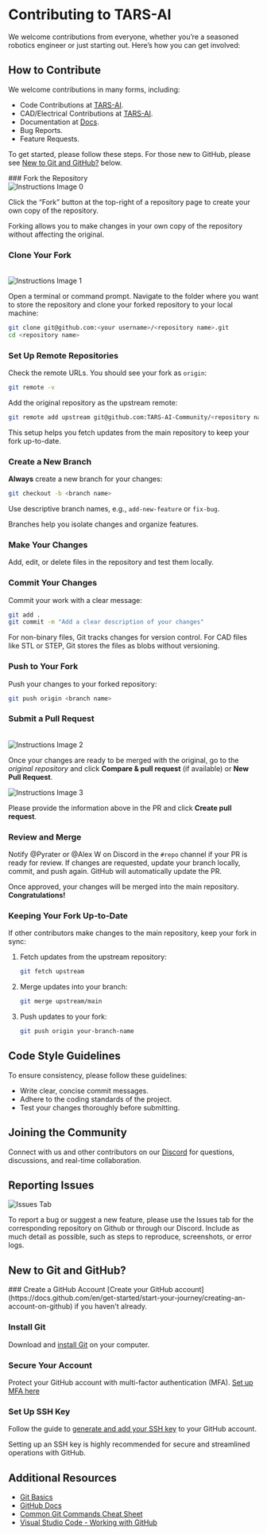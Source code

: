 
# Contributing to TARS-AI

We welcome contributions from everyone, whether you’re a seasoned robotics engineer or just starting out. Here’s how you can get involved:

## How to Contribute

We welcome contributions in many forms, including:

- Code Contributions at [TARS-AI](https://github.com/TARS-AI-Community/TARS-AI).
- CAD/Electrical Contributions at [TARS-AI](https://github.com/TARS-AI-Community/TARS-AI).
- Documentation at [Docs](https://github.com/TARS-AI-Community/docs).
- Bug Reports.
- Feature Requests.

To get started, please follow these steps. For those new to GitHub, please see [New to Git and GitHub?](#new-to-git-and-github) below.

<Steps>
### Fork the Repository
<br />

<Image src="/contribute/instructions_0.png" alt="Instructions Image 0" width={1000} height={300} />

Click the “Fork” button at the top-right of a repository page to create your own copy of the repository.

<Callout type="info" emoji="ℹ️">
  Forking allows you to make changes in your own copy of the repository without affecting the original.
</Callout>

### Clone Your Fork
<br />

<Image src="/contribute/instructions_1.png" alt="Instructions Image 1" width={1000} height={300} />

Open a terminal or command prompt. Navigate to the folder where you want to store the repository 
and clone your forked repository to your local machine:
```bash
git clone git@github.com:<your username>/<repository name>.git
cd <repository name>
```

### Set Up Remote Repositories

Check the remote URLs. You should see your fork as `origin`:
```bash
git remote -v
```

Add the original repository as the upstream remote:
```bash
git remote add upstream git@github.com:TARS-AI-Community/<repository name>.git
```

<Callout type="info" emoji="ℹ️">
    This setup helps you fetch updates from the main repository to keep your fork up-to-date.
</Callout>

### Create a New Branch

**Always** create a new branch for your changes:
```bash
git checkout -b <branch name>
```
Use descriptive branch names, e.g., `add-new-feature` or `fix-bug`.

<Callout type="info" emoji="ℹ️">
    Branches help you isolate changes and organize features.
</Callout>

### Make Your Changes
Add, edit, or delete files in the repository and test them locally.

### Commit Your Changes
Commit your work with a clear message:
```bash
git add .
git commit -m "Add a clear description of your changes"
```

<Callout type="warning" emoji="⚠️">
    For non-binary files, Git tracks changes for version control. For CAD files like STL or STEP, Git stores the files as blobs without versioning.
</Callout>

### Push to Your Fork
Push your changes to your forked repository:
```bash
git push origin <branch name>
```

### Submit a Pull Request
<br />

<Image src="/contribute/instructions_2.png" alt="Instructions Image 2" width={1000} height={300} />

Once your changes are ready to be merged with the original, go to the *original repository* and click **Compare & pull request** (if available) or **New Pull Request**. 
<br />

<Image src="/contribute/instructions_3.png" alt="Instructions Image 3" width={1000} height={300} />

Please provide the information above in the PR and click **Create pull request**.

### Review and Merge

Notify @Pyrater or @Alex W on Discord in the `#repo` channel if your PR is ready for review. If changes are requested, update your branch locally, commit, and push again. GitHub will automatically update the PR.

Once approved, your changes will be merged into the main repository. **Congratulations!**

### Keeping Your Fork Up-to-Date
If other contributors make changes to the main repository, keep your fork in sync:
1. Fetch updates from the upstream repository:
   ```bash
   git fetch upstream
   ```
2. Merge updates into your branch:
   ```bash
   git merge upstream/main
   ```
3. Push updates to your fork:
   ```bash
   git push origin your-branch-name
   ```
</Steps>

## Code Style Guidelines

To ensure consistency, please follow these guidelines:

- Write clear, concise commit messages.
- Adhere to the coding standards of the project.
- Test your changes thoroughly before submitting.

## Joining the Community

Connect with us and other contributors on our [Discord](https://discord.gg/uXkqkz3mJJ) for questions, discussions, and real-time collaboration.

## Reporting Issues

<Image src="/contribute/issues.png" alt="Issues Tab" width={1000} height={300} />

To report a bug or suggest a new feature, please use the Issues tab for the corresponding repository on Github or through our Discord. Include as much detail as possible, such as steps to reproduce, screenshots, or error logs.

## New to Git and GitHub?

<Steps>
### Create a GitHub Account
[Create your GitHub account](https://docs.github.com/en/get-started/start-your-journey/creating-an-account-on-github) if you haven't already.

### Install Git
Download and [install Git](https://git-scm.com/downloads) on your computer.

### Secure Your Account
Protect your GitHub account with multi-factor authentication (MFA).
[Set up MFA here](https://docs.github.com/en/authentication/keeping-your-account-and-data-secure/about-authentication-to-github)

### Set Up SSH Key
Follow the guide to [generate and add your SSH key](https://docs.github.com/en/authentication/connecting-to-github-with-ssh/generating-a-new-ssh-key-and-adding-it-to-the-ssh-agent) to your GitHub account.

<Callout type="info" emoji="ℹ️">
  Setting up an SSH key is highly recommended for secure and streamlined operations with GitHub.
</Callout>
</Steps>

## Additional Resources
- [Git Basics](https://git-scm.com/doc)
- [GitHub Docs](https://docs.github.com)
- [Common Git Commands Cheat Sheet](https://education.github.com/git-cheat-sheet-education.pdf)
- [Visual Studio Code - Working with GitHub](https://code.visualstudio.com/docs/sourcecontrol/github)




